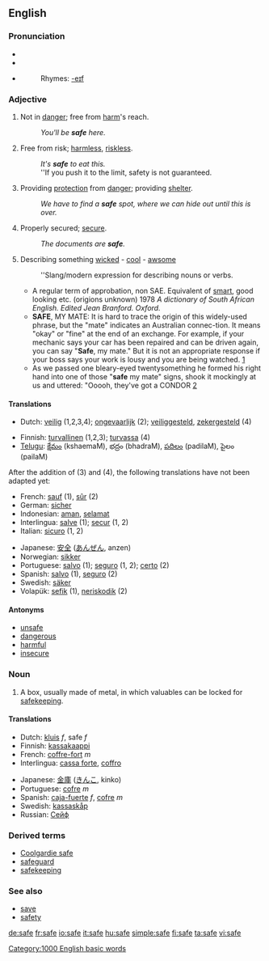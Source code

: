 {{see|-safe}}
==English==

{{rank|board|associated|worse|977|safe|main|q|greatly}}

===Pronunciation===
*{{SAMPA|/seIf/}}
*{{IPA|/seɪf/}}
*{{audio|en-us-safe.ogg|Audio (US)}}
*:Rhymes: [[Rhymes:English:-eɪf|-eɪf]]

===Adjective===
{{en-adj-er-e|saf|e}}

# Not in [[danger]]; free from [[harm]]'s reach.
#:''You'll be '''safe''' here.''
# Free from risk; [[harmless]], [[riskless]].
#:''It's '''safe''' to eat this.''
#:''If you push it to the limit, safety is not guaranteed.
# Providing [[protection]] from [[danger]]; providing [[shelter]].
#:''We have to find a '''safe''' spot, where we can hide out until this is over.''
# Properly secured; [[secure]].
#:''The documents are '''safe'''.''
# {{slang}} Describing something [[wicked]] - [[cool]] - [[awsome]]
#:''Slang/modern expression for describing nouns or verbs.
#*A regular term of approbation, non SAE. Equivalent of [[smart]], good looking etc. (origions unknown) 1978 ''A dictionary of South African English. Edited Jean Branford. Oxford.''
#*'''SAFE''', MY MATE: It is hard to trace the origin of this widely-used phrase, but the "mate" indicates an Australian connec-tion. It means "okay" or "fine" at the end of an exchange. For example, if your mechanic says your car has been repaired and can be driven again, you can say "'''Safe''', my mate." But it is not an appropriate response if your boss says your work is lousy and you are being watched. [http://www.matriots.com/cyberbraai/cyber2g.html]
#*As we passed one bleary-eyed twentysomething he formed his right hand into one of those "'''safe''' my mate" signs, shook it mockingly at us and uttered: "Ooooh, they've got a CONDOR [http://www.iol.co.za/index.php?set_id=4&click_id=2807&art_id=iol1030436970967W532]

====Translations====
{{rfc-trans}}
{{top}}
*Dutch: [[veilig]] (1,2,3,4); [[ongevaarlijk]] (2); [[veiliggesteld]], [[zekergesteld]] (4)
{{mid}}
*Finnish: [[turvallinen]] (1,2,3); [[turvassa]] (4)
*[[Telugu]]: [[క్షేమం]] (kshaemaM), భద్రం (bhadraM), [[పదిలం]] (padilaM), పైలం (pailaM)
{{bottom}}
After the addition of (3) and (4), the following translations have not been adapted yet:
{{top}}
*French: [[sauf]] (1), [[sûr]] (2)
*German: [[sicher]]
*Indonesian: [[aman]], [[selamat]]
*Interlingua: [[salve]] (1); [[secur]] (1, 2)
*Italian: [[sicuro]] (1, 2)
{{mid}}
*Japanese: [[安全]] ([[あんぜん]], anzen)
*Norwegian: [[sikker]]
*Portuguese: [[salvo]] (1); [[seguro]] (1, 2); [[certo]] (2)
*Spanish: [[salvo]] (1), [[seguro]] (2)
*Swedish: [[säker]]
*Volapük: [[sefik]] (1), [[neriskodik]] (2)
{{bottom}}

====Antonyms====
*[[unsafe]]
*[[dangerous]]
*[[harmful]]
*[[insecure]]

===Noun===
{{en-noun}}

# A box, usually made of metal, in which valuables can be locked for [[safekeeping]].

====Translations====
{{top}}
*Dutch: [[kluis]] ''f'', safe ''f''
*Finnish: [[kassakaappi]]
*French: [[coffre-fort]] ''m''
*Interlingua: [[cassa forte]], [[coffro]]
{{mid}}
*Japanese: [[金庫]] ([[きんこ]], kinko)
*Portuguese: [[cofre]] ''m''
*Spanish: [[caja-fuerte]] ''f'', [[cofre]] ''m''
*Swedish: [[kassaskåp]]
*Russian: [[Сейф]]
{{bottom}}

===Derived terms===
*[[Coolgardie safe]]
*[[safeguard]]
*[[safekeeping]]

===See also===
*[[save]]
*[[safety]]

[[Category:1000 English basic words]]

[[de:safe]]
[[fr:safe]]
[[io:safe]]
[[it:safe]]
[[hu:safe]]
[[simple:safe]]
[[fi:safe]]
[[ta:safe]]
[[vi:safe]]